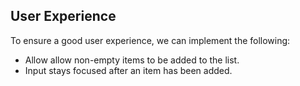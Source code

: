 ## User Experience

To ensure a good user experience, we can implement the following:

- Allow allow non-empty items to be added to the list.
- Input stays focused after an item has been added.
